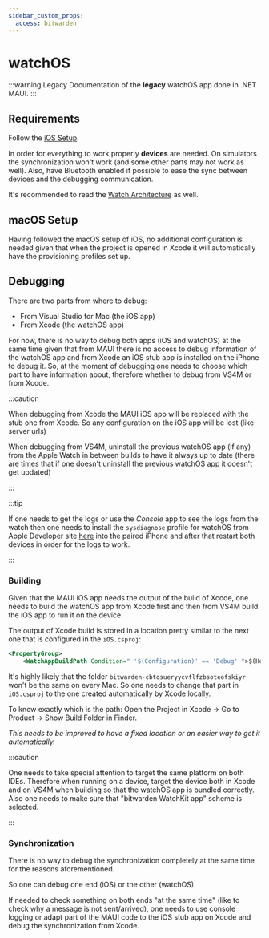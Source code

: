 ```yaml
---
sidebar_custom_props:
  access: bitwarden
---
```


# watchOS

:::warning Legacy Documentation of the **legacy** watchOS app done in .NET MAUI. :::

## Requirements

Follow the [iOS Setup](../ios/index.mdx).

In order for everything to work properly **devices** are needed. On simulators the synchronization
won't work (and some other parts may not work as well). Also, have Bluetooth enabled if possible to
ease the sync between devices and the debugging communication.

It's recommended to read the
[Watch Architecture](../../../../../architecture/mobile-clients/net-maui-legacy/watchOS) as well.

## macOS Setup

Having followed the macOS setup of iOS, no additional configuration is needed given that when the
project is opened in Xcode it will automatically have the provisioning profiles set up.

## Debugging

There are two parts from where to debug:

- From Visual Studio for Mac (the iOS app)
- From Xcode (the watchOS app)

For now, there is no way to debug both apps (iOS and watchOS) at the same time given that from MAUI
there is no access to debug information of the watchOS app and from Xcode an iOS stub app is
installed on the iPhone to debug it. So, at the moment of debugging one needs to choose which part
to have information about, therefore whether to debug from VS4M or from Xcode.

:::caution

When debugging from Xcode the MAUI iOS app will be replaced with the stub one from Xcode. So any
configuration on the iOS app will be lost (like server urls)

When debugging from VS4M, uninstall the previous watchOS app (if any) from the Apple Watch in
between builds to have it always up to date (there are times that if one doesn't uninstall the
previous watchOS app it doesn't get updated)

:::

:::tip

If one needs to get the logs or use the _Console_ app to see the logs from the watch then one needs
to install the `sysdiagnose` profile for watchOS from Apple Developer site
[here](https://developer.apple.com/bug-reporting/profiles-and-logs/?name=sysdiagnose) into the
paired iPhone and after that restart both devices in order for the logs to work.

:::

### Building

Given that the MAUI iOS app needs the output of the build of Xcode, one needs to build the watchOS
app from Xcode first and then from VS4M build the iOS app to run it on the device.

The output of Xcode build is stored in a location pretty similar to the next one that is configured
in the `iOS.csproj`:

```xml
<PropertyGroup>
    <WatchAppBuildPath Condition=" '$(Configuration)' == 'Debug' ">$(Home)/Library/Developer/Xcode/DerivedData/bitwarden-cbtqsueryycvflfzbsoteofskiyr/Build/Products</WatchAppBuildPath>
```

It's highly likely that the folder `bitwarden-cbtqsueryycvflfzbsoteofskiyr` won't be the same on
every Mac. So one needs to change that part in `iOS.csproj` to the one created automatically by
Xcode locally.

To know exactly which is the path: Open the Project in Xcode -> Go to Product -> Show Build Folder
in Finder.

_This needs to be improved to have a fixed location or an easier way to get it automatically._

:::caution

One needs to take special attention to target the same platform on both IDEs. Therefore when running
on a device, target the device both in Xcode and on VS4M when building so that the watchOS app is
bundled correctly. Also one needs to make sure that "bitwarden WatchKit app" scheme is selected.

:::

### Synchronization

There is no way to debug the synchronization completely at the same time for the reasons
aforementioned.

So one can debug one end (iOS) or the other (watchOS).

If needed to check something on both ends "at the same time" (like to check why a message is not
sent/arrived), one needs to use console logging or adapt part of the MAUI code to the iOS stub app
on Xcode and debug the synchronization from Xcode.
